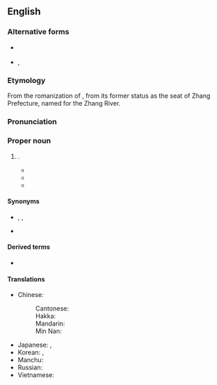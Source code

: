 {{also|Zhāngzhōu}}
==English==
{{wikipedia}}
{{commonscat}}

===Alternative forms===
* {{q|from [[Wade–Giles]]}} {{l|en|Chang-chou}}
* {{q|dated}} {{l|en|Changchow}}, {{l|en|Chang-chow}}

===Etymology===
From the {{bor|en|cmn-pinyin|-}} romanization of {{uder|en|cmn|-}} {{zh-l|漳州|tr=Zhāngzhōu}}, from its former status as the seat of Zhang Prefecture, named for the Zhang River.

===Pronunciation===
{{rfp|en}}

===Proper noun===
{{en-proper noun}}

# {{place|en|prefecture-level city|in southern|p/Fujian|c/China}}.
#* {{quote-journal
|en
|date=May 29, 1983
|title=Gourmet food at bargain prices in historic Tainan
|journal=Free China Weekly ({{lang|zh|自由中國週報}})
|url=https://archive.org/details/sim_free-china-weekly_1983-05-29_24_21/
|volume=XXII
|issue=29
|issn=0016-0318
|oclc=1786626
|location=[[Taipei]]
|pages=2-3
|pageurl=https://archive.org/details/sim_free-china-weekly_1983-05-29_24_21/page/n2/
|text=Since the old man used a special method of crushing the meat, which he learned from a master chef at '''Changchou''' in Fukien Province, his business flourished and the name “Tuhsiaoyeh” spread rapidly.
|brackets=on}}
#* {{quote-web
|en
|date=October 11, 1999
|title=Typhoon Leaves 30 Dead in China
|archiveurl=https://web.archive.org/web/20220701225140/https://apnews.com/article/20100098ceee4af5a4ac8a4b8a09edea
|archivedate=01 July 2022
|work={{w|AP News}}
|text=``It looked as if the winds would carry you away the minute you stepped outside,″ the newspaper quoted Ding Jianmu, an official with the city government in '''Zhangzhou''', another Fujian city, as saying.<br>Seven people in '''Zhangzhou''' were killed by collapsing buildings and walls. Another five died in Xiamen and 18 were killed in the nearby city of Quanzhou.}}
#* {{quote-book
|en
|year=2014
|author={{w|Annette Lu|Lu Hsiu-lien}}, Ashley Esarey
|title=My Fight for a New Taiwan
|url=https://archive.org/details/myfightfornewtai0000lxiu/
|publisher={{w|University of Washington Press}}
|ISBN=978-0-295-99364-5
|LCCN=2013046731
|OCLC=1039411006
|OL=27156414M
|page=20
|pageurl=https://archive.org/details/myfightfornewtai0000lxiu/page/20/
|text=My ancestors came from the region of '''Zhangzhou''' in Fujian, China.}}

====Synonyms====
* {{q|dated|from [[Min Nan]]}} {{l|en|Changchew}}, {{l|en|Chiangchew}}, {{l|en|Tsiang-tsiu}}
* {{l|en|Lungki}}

====Derived terms====
* {{l|en|Zhangzhounese}}

====Translations====
{{trans-top|a city of China}}
* Chinese:
*: Cantonese: {{t|yue|漳州|tr=zoeng1 zau1|sc=Hani}}
*: Hakka: {{t|hak|漳州|tr=Chông-chû|sc=Hani}}
*: Mandarin: {{t+|cmn|漳州|tr=Zhāngzhōu|sc=Hani}}
*: Min Nan: {{t|nan|漳州|tr=Chiang-chiu|sc=Hani}}
{{trans-mid}}
* Japanese: {{t|ja|漳州|tr=しょうしゅう, Shōjū|sc=Jpan}}, {{t|ja|ショウ州|tr=Shōjū|sc=Jpan}}
* Korean: {{t|ko|^장주}}, {{t|ko|^장저우}}
* Manchu: {{t|mnc|ᠵᠠᠩᠵᡠ}}
* Russian: {{t|ru|Чжанчжо́у|m}}
* Vietnamese: {{t|vi|Chương Châu}}
{{trans-bottom}}